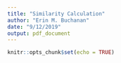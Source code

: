 ```yaml
---
title: "Similarity Calculation"
author: "Erin M. Buchanan"
date: "9/12/2019"
output: pdf_document
---
```


```r
knitr::opts_chunk$set(echo = TRUE)
```

```r

```

